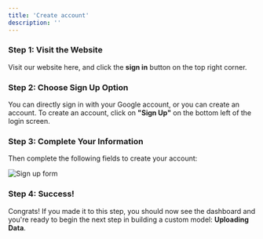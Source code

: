 ```yaml
---
title: 'Create account'
description: ''
---
```


### Step 1: Visit the Website

Visit our website here, and click the **sign in** button on the top right corner.

### Step 2: Choose Sign Up Option

You can directly sign in with your Google account, or you can create an account. To create an account, click on **"Sign Up"** on the bottom left of the login screen.

### Step 3: Complete Your Information

Then complete the following fields to create your account:

![Sign up form](../images/hero-dark.png)

### Step 4: Success!

Congrats! If you made it to this step, you should now see the dashboard and you're ready to begin the next step in building a custom model: **Uploading Data**. 